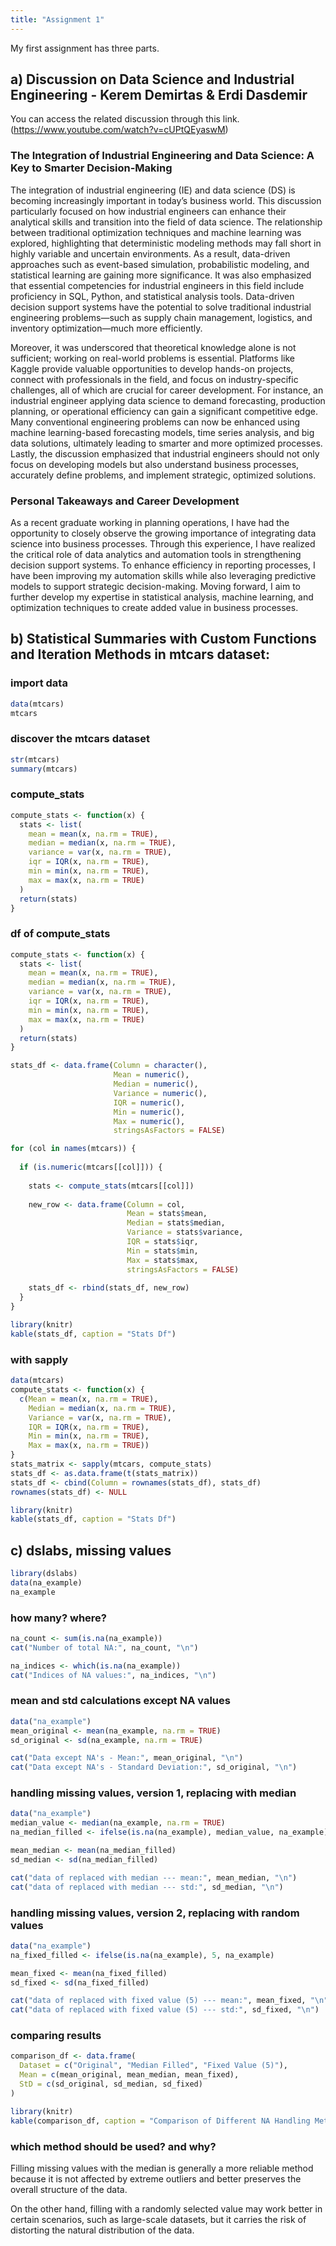 ```yaml
---
title: "Assignment 1"
---
```


My first assignment has three parts.

## a) Discussion on Data Science and Industrial Engineering - Kerem Demirtas & Erdi Dasdemir

You can access the related discussion through this link. (<https://www.youtube.com/watch?v=cUPtQEyaswM>)

### The Integration of Industrial Engineering and Data Science: A Key to Smarter Decision-Making

The integration of industrial engineering (IE) and data science (DS) is becoming increasingly important in today's business world. This discussion particularly focused on how industrial engineers can enhance their analytical skills and transition into the field of data science. The relationship between traditional optimization techniques and machine learning was explored, highlighting that deterministic modeling methods may fall short in highly variable and uncertain environments. As a result, data-driven approaches such as event-based simulation, probabilistic modeling, and statistical learning are gaining more significance. It was also emphasized that essential competencies for industrial engineers in this field include proficiency in SQL, Python, and statistical analysis tools. Data-driven decision support systems have the potential to solve traditional industrial engineering problems---such as supply chain management, logistics, and inventory optimization---much more efficiently.

Moreover, it was underscored that theoretical knowledge alone is not sufficient; working on real-world problems is essential. Platforms like Kaggle provide valuable opportunities to develop hands-on projects, connect with professionals in the field, and focus on industry-specific challenges, all of which are crucial for career development. For instance, an industrial engineer applying data science to demand forecasting, production planning, or operational efficiency can gain a significant competitive edge. Many conventional engineering problems can now be enhanced using machine learning-based forecasting models, time series analysis, and big data solutions, ultimately leading to smarter and more optimized processes. Lastly, the discussion emphasized that industrial engineers should not only focus on developing models but also understand business processes, accurately define problems, and implement strategic, optimized solutions.

### Personal Takeaways and Career Development

As a recent graduate working in planning operations, I have had the opportunity to closely observe the growing importance of integrating data science into business processes. Through this experience, I have realized the critical role of data analytics and automation tools in strengthening decision support systems. To enhance efficiency in reporting processes, I have been improving my automation skills while also leveraging predictive models to support strategic decision-making. Moving forward, I aim to further develop my expertise in statistical analysis, machine learning, and optimization techniques to create added value in business processes.

## b) Statistical Summaries with Custom Functions and Iteration Methods in mtcars dataset:

### import data
```r
data(mtcars)
mtcars
```

### discover the mtcars dataset

```r
str(mtcars)
summary(mtcars)
```

### compute_stats

```r
compute_stats <- function(x) {
  stats <- list(
    mean = mean(x, na.rm = TRUE),
    median = median(x, na.rm = TRUE),
    variance = var(x, na.rm = TRUE),
    iqr = IQR(x, na.rm = TRUE),
    min = min(x, na.rm = TRUE),
    max = max(x, na.rm = TRUE)
  )
  return(stats)
}
```

### df of compute_stats

```r
compute_stats <- function(x) {
  stats <- list(
    mean = mean(x, na.rm = TRUE),
    median = median(x, na.rm = TRUE),
    variance = var(x, na.rm = TRUE),
    iqr = IQR(x, na.rm = TRUE),
    min = min(x, na.rm = TRUE),
    max = max(x, na.rm = TRUE)
  )
  return(stats)
}

stats_df <- data.frame(Column = character(),
                       Mean = numeric(),
                       Median = numeric(),
                       Variance = numeric(),
                       IQR = numeric(),
                       Min = numeric(),
                       Max = numeric(),
                       stringsAsFactors = FALSE)

for (col in names(mtcars)) {
  
  if (is.numeric(mtcars[[col]])) {
    
    stats <- compute_stats(mtcars[[col]])
    
    new_row <- data.frame(Column = col,
                          Mean = stats$mean,
                          Median = stats$median,
                          Variance = stats$variance,
                          IQR = stats$iqr,
                          Min = stats$min,
                          Max = stats$max,
                          stringsAsFactors = FALSE)
    
    stats_df <- rbind(stats_df, new_row)
  }
}

library(knitr)
kable(stats_df, caption = "Stats Df")

```

### with sapply

```r
data(mtcars)
compute_stats <- function(x) {
  c(Mean = mean(x, na.rm = TRUE),
    Median = median(x, na.rm = TRUE),
    Variance = var(x, na.rm = TRUE),
    IQR = IQR(x, na.rm = TRUE),
    Min = min(x, na.rm = TRUE),
    Max = max(x, na.rm = TRUE))
}
stats_matrix <- sapply(mtcars, compute_stats)
stats_df <- as.data.frame(t(stats_matrix))
stats_df <- cbind(Column = rownames(stats_df), stats_df)
rownames(stats_df) <- NULL

library(knitr)
kable(stats_df, caption = "Stats Df")

```

## c) dslabs, missing values

```r
library(dslabs)
data(na_example)
na_example
```

### how many? where?

```r
na_count <- sum(is.na(na_example))
cat("Number of total NA:", na_count, "\n")

na_indices <- which(is.na(na_example))
cat("Indices of NA values:", na_indices, "\n")
```

### mean and std calculations except NA values

```r
data("na_example")
mean_original <- mean(na_example, na.rm = TRUE)
sd_original <- sd(na_example, na.rm = TRUE)

cat("Data except NA's - Mean:", mean_original, "\n")
cat("Data except NA's - Standard Deviation:", sd_original, "\n")
```

### handling missing values, version 1, replacing with median 

```r
data("na_example")
median_value <- median(na_example, na.rm = TRUE)
na_median_filled <- ifelse(is.na(na_example), median_value, na_example)

mean_median <- mean(na_median_filled)
sd_median <- sd(na_median_filled)

cat("data of replaced with median --- mean:", mean_median, "\n")
cat("data of replaced with median --- std:", sd_median, "\n")
```

### handling missing values, version 2, replacing with random values

```r
data("na_example")
na_fixed_filled <- ifelse(is.na(na_example), 5, na_example)

mean_fixed <- mean(na_fixed_filled)
sd_fixed <- sd(na_fixed_filled)

cat("data of replaced with fixed value (5) --- mean:", mean_fixed, "\n")
cat("data of replaced with fixed value (5) --- std:", sd_fixed, "\n")
```

### comparing results

```r
comparison_df <- data.frame(
  Dataset = c("Original", "Median Filled", "Fixed Value (5)"),
  Mean = c(mean_original, mean_median, mean_fixed),
  StD = c(sd_original, sd_median, sd_fixed)
)

library(knitr)
kable(comparison_df, caption = "Comparison of Different NA Handling Methods")
```

### which method should be used? and why?

Filling missing values with the median is generally a more reliable method because it is not affected by extreme outliers and better preserves the overall structure of the data.

On the other hand, filling with a randomly selected value may work better in certain scenarios, such as large-scale datasets, but it carries the risk of distorting the natural distribution of the data.
